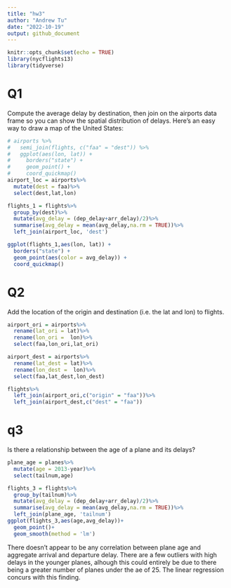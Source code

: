 ```yaml
---
title: "hw3"
author: "Andrew Tu"
date: "2022-10-19"
output: github_document
---
```


```r
knitr::opts_chunk$set(echo = TRUE)
library(nycflights13)
library(tidyverse)
```

# Q1
Compute the average delay by destination, then join on the airports data frame so you can show the spatial distribution of delays. Here’s an easy way to draw a map of the United States:

```r
# airports %>%
#   semi_join(flights, c("faa" = "dest")) %>%
#   ggplot(aes(lon, lat)) +
#     borders("state") +
#     geom_point() +
#     coord_quickmap()
airport_loc = airports%>%
  mutate(dest = faa)%>%
  select(dest,lat,lon)

flights_1 = flights%>%
  group_by(dest)%>%
  mutate(avg_delay = (dep_delay+arr_delay)/2)%>%
  summarise(avg_delay = mean(avg_delay,na.rm = TRUE))%>%
  left_join(airport_loc, 'dest')

ggplot(flights_1,aes(lon, lat)) +
  borders("state") +
  geom_point(aes(color = avg_delay)) +
  coord_quickmap()
```

# Q2 
Add the location of the origin and destination (i.e. the lat and lon) to flights.


```r

airport_ori = airports%>%
  rename(lat_ori = lat)%>%
  rename(lon_ori =  lon)%>%
  select(faa,lon_ori,lat_ori)

airport_dest = airports%>%
  rename(lat_dest = lat)%>%
  rename(lon_dest =  lon)%>%
  select(faa,lat_dest,lon_dest)

flights%>%
  left_join(airport_ori,c("origin" = "faa"))%>%
  left_join(airport_dest,c("dest" = "faa"))
```
# q3
Is there a relationship between the age of a plane and its delays?
```r

plane_age = planes%>%
  mutate(age = 2013-year)%>%
  select(tailnum,age)

flights_3 = flights%>%
  group_by(tailnum)%>%
  mutate(avg_delay = (dep_delay+arr_delay)/2)%>%
  summarise(avg_delay = mean(avg_delay,na.rm = TRUE))%>%
  left_join(plane_age, 'tailnum')
ggplot(flights_3,aes(age,avg_delay))+
  geom_point()+
  geom_smooth(method = 'lm')

```
There doesn't appear to be any correlation between plane age and aggregate arrival and departure delay. There are a few outliers with high delays in the younger planes, alhough this could entirely be due to there being a greater number of planes under the ae of 25. The linear regression concurs with this finding.